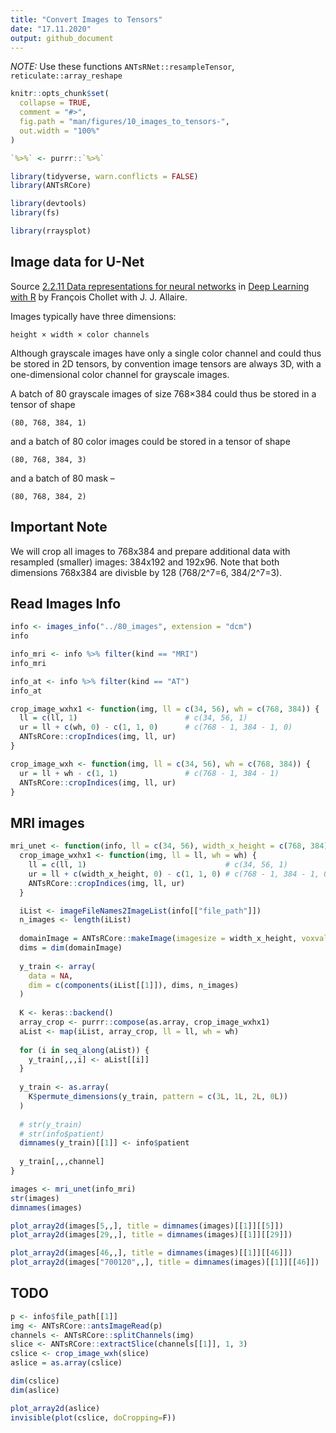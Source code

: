 ```yaml
---
title: "Convert Images to Tensors"
date: "17.11.2020"
output: github_document
---
```


*NOTE:* Use these functions `ANTsRNet::resampleTensor`, `reticulate::array_reshape`

```r
knitr::opts_chunk$set(
  collapse = TRUE,
  comment = "#>",
  fig.path = "man/figures/10_images_to_tensors-",
  out.width = "100%"
)

`%>%` <- purrr::`%>%`

library(tidyverse, warn.conflicts = FALSE)
library(ANTsRCore)

library(devtools)
library(fs)

library(rraysplot)
```


## Image data for U-Net

Source [2.2.11 Data representations for neural networks](https://livebook.manning.com/book/deep-learning-with-r/chapter-2/48)
in [Deep Learning with R](https://www.manning.com/books/deep-learning-with-r) by
François Chollet with J. J. Allaire.

Images typically have three dimensions:
```
height × width × color channels
```
Although grayscale images have only a single color channel 
and could thus be stored in 2D tensors, by convention 
image tensors are always 3D, with a one-dimensional color channel
for grayscale images. 

A batch of 80 grayscale images of size 768×384 could thus
be stored in a tensor of shape 
```
(80, 768, 384, 1)
```
and a batch of 80 color images could be stored in a tensor of shape
```
(80, 768, 384, 3)
```
and a batch of 80 mask --
```
(80, 768, 384, 2)
```


## Important Note

We will crop all images to 768x384 and prepare additional data with resampled (smaller)
images: 384x192 and 192x96. Note that both dimensions 768x384 are divisble by 128
(768/2^7=6, 384/2^7=3).


## Read Images Info

```r
info <- images_info("../80_images", extension = "dcm")
info
```

```r
info_mri <- info %>% filter(kind == "MRI")
info_mri
```

```r
info_at <- info %>% filter(kind == "AT")
info_at
```

```r
crop_image_wxhx1 <- function(img, ll = c(34, 56), wh = c(768, 384)) {
  ll = c(ll, 1)                        # c(34, 56, 1)
  ur = ll + c(wh, 0) - c(1, 1, 0)      # c(768 - 1, 384 - 1, 0)
  ANTsRCore::cropIndices(img, ll, ur)
}

crop_image_wxh <- function(img, ll = c(34, 56), wh = c(768, 384)) {
  ur = ll + wh - c(1, 1)               # c(768 - 1, 384 - 1)
  ANTsRCore::cropIndices(img, ll, ur)
}
```


## MRI images

```r
mri_unet <- function(info, ll = c(34, 56), width_x_height = c(768, 384), channel = 1) {
  crop_image_wxhx1 <- function(img, ll = ll, wh = wh) {
    ll = c(ll, 1)                               # c(34, 56, 1)
    ur = ll + c(width_x_height, 0) - c(1, 1, 0) # c(768 - 1, 384 - 1, 0)
    ANTsRCore::cropIndices(img, ll, ur)
  }

  iList <- imageFileNames2ImageList(info[["file_path"]])
  n_images <- length(iList)
  
  domainImage = ANTsRCore::makeImage(imagesize = width_x_height, voxval = 0)
  dims = dim(domainImage)
  
  y_train <- array(
    data = NA, 
    dim = c(components(iList[[1]]), dims, n_images)
  )
  
  K <- keras::backend()
  array_crop <- purrr::compose(as.array, crop_image_wxhx1)
  aList <- map(iList, array_crop, ll = ll, wh = wh)
  
  for (i in seq_along(aList)) {
    y_train[,,,i] <- aList[[i]]
  }
  
  y_train <- as.array(
    K$permute_dimensions(y_train, pattern = c(3L, 1L, 2L, 0L))
  )
  
  # str(y_train)
  # str(info$patient)
  dimnames(y_train)[[1]] <- info$patient
  
  y_train[,,,channel]
}
```

```r
images <- mri_unet(info_mri)
str(images)
dimnames(images)
```

```r
plot_array2d(images[5,,], title = dimnames(images)[[1]][[5]])
plot_array2d(images[29,,], title = dimnames(images)[[1]][[29]])
```

```r
plot_array2d(images[46,,], title = dimnames(images)[[1]][[46]])
plot_array2d(images["700120",,], title = dimnames(images)[[1]][[46]])
```


## TODO

```r
p <- info$file_path[[1]]
img <- ANTsRCore::antsImageRead(p)
channels <- ANTsRCore::splitChannels(img)
slice <- ANTsRCore::extractSlice(channels[[1]], 1, 3)
cslice <- crop_image_wxh(slice)
aslice = as.array(cslice)

dim(cslice)
dim(aslice)
```

```r
plot_array2d(aslice)
invisible(plot(cslice, doCropping=F))
```

